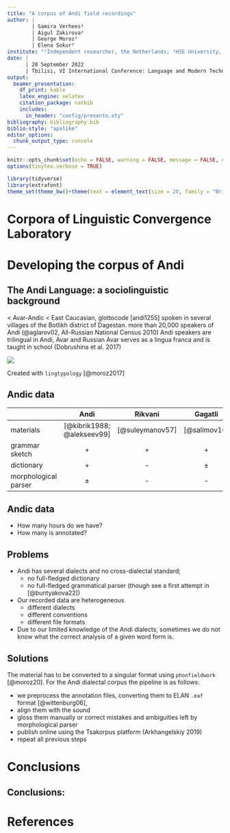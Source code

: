```yaml
---
title: "A corpus of Andi field recordings"
author: |
        | Samira Verhees¹ 
        | Aigul Zakirova²
        | George Moroz²
        | Elena Sokur²
institute: "¹Independent researcher, the Netherlands; ²HSE University, Russia"
date: |
      | 20 September 2022
      | Tbilisi, VI International Conference: Language and Modern Technologies
output: 
  beamer_presentation:
    df_print: kable
    latex_engine: xelatex
    citation_package: natbib
    includes:
      in_header: "config/presento.sty"
bibliography: bibliography.bib
biblio-style: "apalike"
editor_options: 
  chunk_output_type: console
---
```


```r
knitr::opts_chunk$set(echo = FALSE, warning = FALSE, message = FALSE, dev='cairo_pdf')
options(tinytex.verbose = TRUE)

library(tidyverse)
library(extrafont)
theme_set(theme_bw()+theme(text = element_text(size = 20, family = "Brill")))
```

# \color{colorwhite} Corpora of Linguistic Convergence Laboratory

# \color{colorwhite} Developing the corpus of Andi

## The Andi Language: a sociolinguistic background

< Avar-Andic < East Caucasian, glottocode [andi1255]
spoken in several villages of the Botlikh district of Dagestan. 
more than 20,000 speakers of Andi (@aglarov02, All-Russian National Census 2010)
Andi speakers are trilingual in Andi, Avar and Russian
Avar serves as a lingua franca and is taught in school (Dobrushina et al. 2017)


![](images/01_map.png)

Created with `lingtypology` [@moroz2017]

\setcounter{footnote}{0}

## Andic data

|                      |            Andi           |     Rikvani     |    Gagatli   |     Zilo     |
|----------------------|:-------------------------:|:---------------:|:------------:|:------------:|
| materials            | [@kibrik1988; @alekseev99] | [@suleymanov57] | [@salimov10] | [@kayefurth] |
| grammar sketch       |             +             |        +        |       +      |       +      |
| dictionary           |             +             |        -        |       ±      |       ±      |
| morphological parser |±\footnote[frame]{A pilot version of a morpholoical parser of Andi is presented in (Buntyakova 2022).}             |        -        |       -      |       -      |

\setcounter{footnote}{0}

## Andic data

- How many hours do we have?
- How many is annotated?

## Problems

- Andi has several dialects and no cross-dialectal standard;
    - no full-fledged dictionary 
    - no full-fledged grammatical parser (though see a first attempt in [@buntyakova22])
- Our recorded data are heterogeneous 
    - different dialects
    - different conventions 
    - different file formats 
- Due to our limited knowledge of the Andi dialects, sometimes we do not know what the correct analysis of a given word form is.
 
## Solutions

The material has to be converted to a singular format using `phonfieldwork` [@moroz20]. For the Andi dialectal corpus the pipeline is as follows: 

- we preprocess the annotation files, converting them to ELAN `.eaf` format [@wittenburg06], 
- align them with the sound
- gloss them manually or correct mistakes and ambiguities left by morphological parser
- publish online using the Tsakorpus platform (Arkhangelskiy 2019)
- repeat all previous steps

# \color{colorwhite} Conclusions

## Conclusions:

# References {.allowframebreaks}
